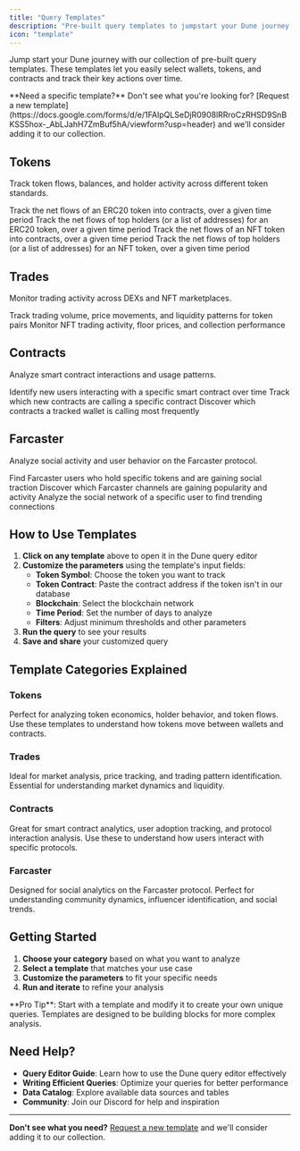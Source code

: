 ```yaml
---
title: "Query Templates"
description: "Pre-built query templates to jumpstart your Dune journey with common blockchain analytics patterns"
icon: "template"
---
```


Jump start your Dune journey with our collection of pre-built query templates. These templates let you easily select wallets, tokens, and contracts and track their key actions over time.

<Note>
**Need a specific template?** Don't see what you're looking for? [Request a new template](https://docs.google.com/forms/d/e/1FAIpQLSeDjR0908lRRroCzRHSD9SnBKSS5hox-_AbLJahH7ZmBuf5hA/viewform?usp=header) and we'll consider adding it to our collection.
</Note>

## Tokens

Track token flows, balances, and holder activity across different token standards.

<CardGroup cols={2}>
  <Card title="Contract Balance and Flow Monitoring - ERC20 Token" icon="coins" href="https://dune.com/queries/5823843">
    Track the net flows of an ERC20 token into contracts, over a given time period
  </Card>
  <Card title="Wallet Balance and Flow Monitoring - ERC20 Token" icon="wallet" href="https://dune.com/queries/5823857">
    Track the net flows of top holders (or a list of addresses) for an ERC20 token, over a given time period
  </Card>
  <Card title="Contract Balance and Flow Monitoring - NFT Token (721/1155)" icon="image" href="https://dune.com/queries/5823861">
    Track the net flows of an NFT token into contracts, over a given time period
  </Card>
  <Card title="Wallet Balance and Flow Monitoring - NFT Token (721/1155)" icon="user" href="https://dune.com/queries/5833534">
    Track the net flows of top holders (or a list of addresses) for an NFT token, over a given time period
  </Card>
</CardGroup>

## Trades

Monitor trading activity across DEXs and NFT marketplaces.

<CardGroup cols={2}>
  <Card title="DEX Trade Monitoring" icon="chart-line" href="https://dune.com/queries/5833536">
    Track trading volume, price movements, and liquidity patterns for token pairs
  </Card>
  <Card title="NFT Trade Monitoring" icon="image" href="https://dune.com/queries/5833538">
    Monitor NFT trading activity, floor prices, and collection performance
  </Card>
</CardGroup>

## Contracts

Analyze smart contract interactions and usage patterns.

<CardGroup cols={2}>
  <Card title="New Wallets Calling a Contract" icon="user-plus" href="https://dune.com/queries/5833540">
    Identify new users interacting with a specific smart contract over time
  </Card>
  <Card title="New Contracts Calling Another Contract" icon="code" href="https://dune.com/queries/5833541">
    Track which new contracts are calling a specific contract
  </Card>
  <Card title="Trending Contracts Called by Tracked Wallet" icon="chart-line" href="https://dune.com/queries/5833544">
    Discover which contracts a tracked wallet is calling most frequently
  </Card>
</CardGroup>

## Farcaster

Analyze social activity and user behavior on the Farcaster protocol.

<CardGroup cols={2}>
  <Card title="Identify trending users who hold a token" icon="users" href="https://dune.com/queries/5833549">
    Find Farcaster users who hold specific tokens and are gaining social traction
  </Card>
  <Card title="Identify trending channels" icon="hashtag" href="https://dune.com/queries/5833553">
    Discover which Farcaster channels are gaining popularity and activity
  </Card>
  <Card title="Track trending users someone has interacted with" icon="users" href="https://dune.com/queries/5833555">
    Analyze the social network of a specific user to find trending connections
  </Card>
</CardGroup>

## How to Use Templates

1. **Click on any template** above to open it in the Dune query editor
2. **Customize the parameters** using the template's input fields:
   - **Token Symbol**: Choose the token you want to track
   - **Token Contract**: Paste the contract address if the token isn't in our database
   - **Blockchain**: Select the blockchain network
   - **Time Period**: Set the number of days to analyze
   - **Filters**: Adjust minimum thresholds and other parameters
3. **Run the query** to see your results
4. **Save and share** your customized query

## Template Categories Explained

### **Tokens**
Perfect for analyzing token economics, holder behavior, and token flows. Use these templates to understand how tokens move between wallets and contracts.

### **Trades** 
Ideal for market analysis, price tracking, and trading pattern identification. Essential for understanding market dynamics and liquidity.

### **Contracts**
Great for smart contract analytics, user adoption tracking, and protocol interaction analysis. Use these to understand how users interact with specific protocols.

### **Farcaster**
Designed for social analytics on the Farcaster protocol. Perfect for understanding community dynamics, influencer identification, and social trends.

## Getting Started

1. **Choose your category** based on what you want to analyze
2. **Select a template** that matches your use case
3. **Customize the parameters** to fit your specific needs
4. **Run and iterate** to refine your analysis

<Info>
**Pro Tip**: Start with a template and modify it to create your own unique queries. Templates are designed to be building blocks for more complex analysis.
</Info>

## Need Help?

- **Query Editor Guide**: Learn how to use the Dune query editor effectively
- **Writing Efficient Queries**: Optimize your queries for better performance
- **Data Catalog**: Explore available data sources and tables
- **Community**: Join our Discord for help and inspiration

---

**Don't see what you need?** [Request a new template](https://docs.google.com/forms/d/e/1FAIpQLSeDjR0908lRRroCzRHSD9SnBKSS5hox-_AbLJahH7ZmBuf5hA/viewform?usp=header) and we'll consider adding it to our collection.
